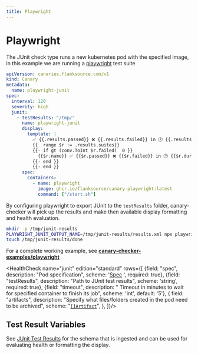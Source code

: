 ```yaml
---
title: Playwright
---
```


# <Icon name="playwright" /> Playwright

The JUnit check type runs a new kubernetes pod with the specified image, in this example we are running a [playwright](https://playwright.dev/) test suite

```yaml
apiVersion: canaries.flanksource.com/v1
kind: Canary
metadata:
  name: playwright-junit
spec:
  interval: 120
  severity: high
  junit:
    - testResults: "/tmp/"
      name: playwright-junit
      display:
        template: |
          ✅ {{.results.passed}} ❌ {{.results.failed}} in 🕑 {{.results.duration}}
          {{  range $r := .results.suites}}
          {{- if gt (conv.ToInt $r.failed)  0 }}
            {{$r.name}} ✅ {{$r.passed}} ❌ {{$r.failed}} in 🕑 {{$r.duration}}
          {{- end }}
          {{- end }}
      spec:
        containers:
          - name: playwright
            image: ghcr.io/flanksource/canary-playwright:latest
            command: ["/start.sh"]
```

By configuring playwright to export JUnit to the `testResults` folder, canary-checker will pick up the results and make then available display formatting and health evaluation.

```bash title="start.sh"
mkdir -p /tmp/junit-results
PLAYWRIGHT_JUNIT_OUTPUT_NAME=/tmp/junit-results/results.xml npx playwright test --project=chromium --reporter=junit
touch /tmp/junit-results/done
```

For a complete working example, see **[canary-checker-examples/playwright](https://github.com/flanksource/canary-checker-examples/tree/main/playwright)**

<HealthCheck name="junit" edition="standard"  rows={[
  {field: "spec", description: "Pod specification", scheme: '[Spec](https://kubernetes.io/docs/reference/generated/kubernetes-api/v1.20/#podspec-v1-core) ', required: true},
  {field: "testResults", description: "Path to JUnit test results", scheme: 'string', required: true},
  {field: "timeout", description: " Timeout in minutes to wait for specified container to finish its job", scheme: 'int', default: '5'},
  {
  field: "artifacts",
  description: "Specify what files/folders created in the pod need to be archived",
  scheme: "[`[]Artifact`](#artifact)",
},
]}/>

## Test Result Variables

See [JUnit Test Results](/canary-checker/reference/junit#test-result-variables) for the schema that is ingested and can be used for evaluating health or formatting the display.
